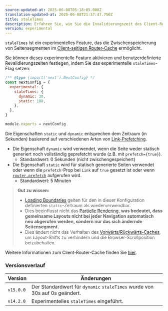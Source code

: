```yaml
---
source-updated-at: 2025-06-08T05:18:05.000Z
translation-updated-at: 2025-06-08T21:37:47.756Z
title: staleTimes
description: Erfahren Sie, wie Sie die Invalidierungszeit des Client-Router-Caches überschreiben können.
version: experimental
---
```


`staleTimes` ist ein experimentelles Feature, das die Zwischenspeicherung von Seitensegmenten im [Client-seitigen Router-Cache](/docs/app/deep-dive/caching#client-side-router-cache) ermöglicht.

Sie können dieses experimentelle Feature aktivieren und benutzerdefinierte Revalidierungszeiten festlegen, indem Sie das experimentelle `staleTimes`-Flag setzen:

```js filename="next.config.js"
/** @type {import('next').NextConfig} */
const nextConfig = {
  experimental: {
    staleTimes: {
      dynamic: 30,
      static: 180,
    },
  },
}

module.exports = nextConfig
```

Die Eigenschaften `static` und `dynamic` entsprechen dem Zeitraum (in Sekunden) basierend auf verschiedenen Arten von [Link-Prefetching](/docs/app/api-reference/components/link#prefetch).

- Die Eigenschaft `dynamic` wird verwendet, wenn die Seite weder statisch generiert noch vollständig geprefetcht wurde (z.B. mit `prefetch={true}`).
  - Standardwert: 0 Sekunden (nicht zwischengespeichert)
- Die Eigenschaft `static` wird für statisch generierte Seiten verwendet oder wenn die `prefetch`-Prop bei `Link` auf `true` gesetzt ist oder wenn [`router.prefetch`](/docs/app/deep-dive/caching#routerprefetch) aufgerufen wird.
  - Standardwert: 5 Minuten

> **Gut zu wissen:**
>
> - [Loading Boundaries](/docs/app/api-reference/file-conventions/loading) gelten für den in dieser Konfiguration definierten `static`-Zeitraum als wiederverwendbar.
> - Dies beeinflusst nicht das [Partielle Rendering](/docs/app/getting-started/linking-and-navigating#client-side-transitions), **was bedeutet, dass gemeinsame Layouts nicht bei jeder Navigation automatisch neu abgerufen werden, sondern nur das sich ändernde Seitensegment.**
> - Dies ändert nicht das Verhalten des [Vorwärts/Rückwärts-Caches](/docs/app/deep-dive/caching#client-side-router-cache), um Layout-Shifts zu verhindern und die Browser-Scrollposition beizubehalten.

Weitere Informationen zum Client-Router-Cache finden Sie [hier](/docs/app/deep-dive/caching#client-side-router-cache).

### Versionsverlauf

| Version   | Änderungen                                                 |
| --------- | ---------------------------------------------------------- |
| `v15.0.0` | Der Standardwert für `dynamic` `staleTimes` wurde von 30s auf 0s geändert. |
| `v14.2.0` | Experimentelles `staleTimes` eingeführt.                   |